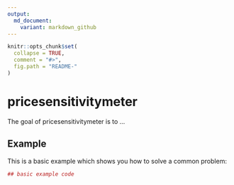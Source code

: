 ```yaml
---
output:
  md_document:
    variant: markdown_github
---
```


<!-- README.md is generated from README.Rmd. Please edit that file -->

```r
knitr::opts_chunk$set(
  collapse = TRUE,
  comment = "#>",
  fig.path = "README-"
)
```

# pricesensitivitymeter

The goal of pricesensitivitymeter is to ...

## Example

This is a basic example which shows you how to solve a common problem:

```r
## basic example code
```
